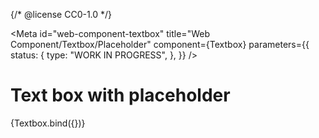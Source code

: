 {/* @license CC0-1.0 */}


<Meta
  id="web-component-textbox"
  title="Web Component/Textbox/Placeholder"
  component={Textbox}
  parameters={{
    status: {
      type: "WORK IN PROGRESS",
    },
  }}
/>

# Text box with placeholder

<Canvas>
  <Story
    name="Placeholder"
    args={{
      placeholder: "The Quick Brown Fox Jumps Over The Lazy Dog",
      value: "",
    }}
  >
    {Textbox.bind({})}
  </Story>
</Canvas>
